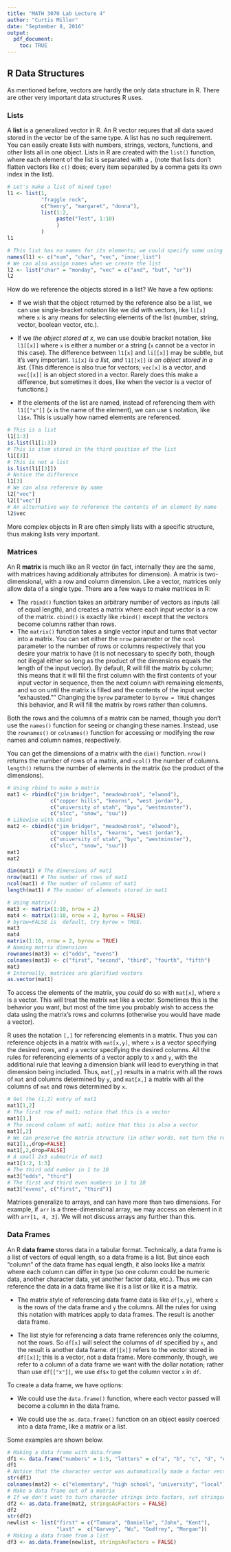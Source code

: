 ---
title: "MATH 3070 Lab Lecture 4"
author: "Curtis Miller"
date: "September 8, 2016"
output:
  pdf_document:
    toc: TRUE
---

## R Data Structures
As mentioned before, vectors are hardly the only data structure in R. There are other very important data structures R uses.

### Lists
A **list** is a generalized vector in R. An R vector requres that all data saved stored in the vector be of the same type. A list has no such requirement. You can easily create lists with numbers, strings, vectors, functions, and other lists all in one object. Lists in R are created with the `list()` function, where each element of the list is separated with a `,` (note that lists don't flatten vectors like `c()` does; every item separated by a comma gets its own index in the list).

```{r, tidy = TRUE}
# Let's make a list of mixed type!
l1 <- list(1,
           "fraggle rock",
           c("henry", "margaret", "donna"),
           list(1:2,
                paste("Test", 1:10)
                )
           )
l1

# This list has no names for its elements; we could specify some using names()
names(l1) <- c("num", "char", "vec", "inner_list")
# We can also assign names when we create the list
l2 <- list("char" = "monday", "vec" = c("and", "but", "or"))
l2
```

How do we reference the objects stored in a list? We have a few options:

* If we wish that the object returned by the reference also be a list, we can use single-bracket notation like we did with vectors, like `li[x]` where `x` is any means for selecting elements of the list (number, string, vector, boolean vector, etc.).

* If we *the object stored at x*, we can use double bracket notation, like `l1[[x]]` where `x` is either a number or a string (`x` cannot be a vector in this case). The difference between `l1[x]` and `li[[x]]` may be subtle, but it's very important. `li[x]` *is a list, and* `l1[[x]]` *is an object stored in a list.* (This difference is also true for vectors; `vec[x]` is a vector, and `vec[[x]]` is an object stored in a vector. Rarely does this make a difference, but sometimes it does, like when the vector is a vector of functions.)

* If the elements of the list are named, instead of referencing them with `l1[["x"]]` (`x` is the name of the element), we can use `$` notation, like `l1$x`. This is usually how named elements are referenced.

```{r, tidy=TRUE}
# This is a list
l1[1:3]
is.list(l1[1:3])
# This is item stored in the third position of the list
l1[[3]]
# This is not a list
is.list(l1[[3]])
# Notice the difference
l1[3]
# We can also reference by name
l2["vec"]
l2[["vec"]]
# An alternative way to reference the contents of an element by name
l2$vec
```

More complex objects in R are often simply lists with a specific structure, thus making lists very important.

### Matrices
An R **matrix** is much like an R vector (in fact, internally they are the same, with matrices having additionaly attributes for dimension). A matrix is two-dimensional, with a row and column dimension. Like a vector, matrices only allow data of a single type. There are a few ways to make matrices in R:

* The `rbind()` function takes an arbitrary number of vectors as inputs (all of equal length), and creates a matrix where each input vector is a row of the matrix. `cbind()` is exactly like `rbind()` except that the vectors become columns rather than rows.
* The `matrix()` function takes a single vector input and turns that vector into a matrix. You can set either the `nrow` parameter or the `ncol` parameter to the number of rows or columns respectively that you desire your matrix to have (it is not necessary to specify both, though not illegal either so long as the product of the dimensions equals the length of the input vector). By default, R will fill the matrix by column; this means that it will fill the first column with the first contents of your input vector in sequence, then the next column with remaining elements, and so on until the matrix is filled and the contents of the input vector "exhausted."" Changing the `byrow` parameter to `byrow = TRUE` changes this behavior, and R will fill the matrix by rows rather than columns.

Both the rows and the columns of a matrix can be named, though you don't use the `names()` function for seeing or changing these names. Instead, use the `rownames()` or `colnames()` function for accessing or modifying the row names and column names, respectively.

You can get the dimensions of a matrix with the `dim()` function. `nrow()` returns the number of rows of a matrix, and `ncol()` the number of columns. `length()` returns the number of elements in the matrix (so the product of the dimensions).

```{r, tidy=TRUE}
# Using rbind to make a matrix
mat1 <- rbind(c("jim bridger", "meadowbrook", "elwood"),
              c("copper hills", "kearns", "west jordan"),
              c("university of utah", "byu", "westminster"),
              c("slcc", "snow", "suu"))
# Likewise with cbind
mat2 <- cbind(c("jim bridger", "meadowbrook", "elwood"),
              c("copper hills", "kearns", "west jordan"),
              c("university of utah", "byu", "westminster"),
              c("slcc", "snow", "suu"))
mat1
mat2

dim(mat1) # The dimensions of mat1
nrow(mat1) # The number of rows of mat1
ncol(mat1) # The number of columns of mat1
length(mat1) # The number of elements stored in mat1

# Using matrix()
mat3 <- matrix(1:10, nrow = 2)
mat4 <- matrix(1:10, nrow = 2, byrow = FALSE)
# byrow=FALSE is  default, try byrow = TRUE.
mat3
mat4
matrix(1:10, nrow = 2, byrow = TRUE)
# Naming matrix dimensions
rownames(mat3) <- c("odds", "evens")
colnames(mat3) <- c("first", "second", "third", "fourth", "fifth")
mat3
# Internally, matrices are glorified vectors
as.vector(mat1)
```

To access the elements of the matrix, you *could* do so with `mat[x]`, where `x` is a vector. This will treat the matrix `mat` like a vector. Sometimes this is the behavior you want, but most of the time you probably wish to access the data using the matrix's rows and columns (otherwise you would have made a vector).

R uses the notation `[,]` for referencing elements in a matrix. Thus you can reference objects in a matrix with `mat[x,y]`, where `x` is a vector specifying the desired rows, and `y` a vector specifying the desired columns. All the rules for referencing elements of a vector apply to `x` and `y`, with the additional rule that leaving a dimension blank will lead to everything in that dimension being included. Thus, `mat[,y]` results in a matrix with all the rows of `mat` and columns determined by `y`, and `mat[x,]` a matrix with all the columns of `mat` and rows determined by `x`.

```{r, tidy=TRUE}
# Get the (1,2) entry of mat1
mat1[1,2]
# The first row of mat1; notice that this is a vector
mat1[1,]
# The second column of mat1; notice that this is also a vector
mat1[,2]
# We can preserve the matrix structure (in other words, not turn the result into a vector) by adding an additional comma and specifying the option drop=FALSE
mat1[1,,drop=FALSE]
mat1[,2,drop=FALSE]
# A small 2x3 submatrix of mat1
mat1[1:2, 1:3]
# The third odd number in 1 to 10
mat3["odds", "third"]
# The first and third even numbers in 1 to 10
mat3["evens", c("first", "third")]
```

Matrices generalize to arrays, and can have more than two dimensions. For example, if `arr` is a three-dimensional array, we may access an element in it with `arr[1, 4, 3]`. We will not discuss arrays any further than this.

### Data Frames
An R **data frame** stores data in a tabular format. Technically, a data frame is a list of vectors of equal length, so a data frame is a list. But since each "column" of the data frame has equal length, it also looks like a matrix where each column can differ in type (so one column could be numeric data, another character data, yet another factor data, etc.). Thus we can reference the data in a data frame like it is a list or like it is a matrix.

* The matrix style of referencing data frame data is like `df[x,y]`, where `x` is the rows of the data frame and `y` the columns. All the rules for using this notation with matrices apply to data frames. The result is another data frame.

* The list style for referencing a data frame references only the columns, not the rows. So `df[x]` will select the columns of `df` specified by `x`, and the result is another data frame. `df[[x]]` refers to the vector stored in `df[[x]]`; this is a vector, not a data frame. More commonly, though, we refer to a column of a data frame we want with the dollar notation; rather than use `df[["x"]]`, we use `df$x` to get the column vector `x` in `df`.

To create a data frame, we have options:

* We could use the `data.frame()` function, where each vector passed will become a column in the data frame.

* We could use the `as.data.frame()` function on an object easily coerced into a data frame, like a matrix or a list.

Some examples are shown below.

```{r, tidy=TRUE}
# Making a data frame with data.frame
df1 <- data.frame("numbers" = 1:5, "letters" = c("a", "b", "c", "d", "e"))
df1
# Notice that the character vector was automatically made a factor vector!
str(df1)
colnames(mat2) <- c("elementary", "high school", "university", "local")
# Make a data frame out of a matrix
# If we don't want to turn character strings into factors, set stringsAsFactors to FALSE (this also works in data.frame)
df2 <- as.data.frame(mat2, stringsAsFactors = FALSE)
df2
str(df2)
newlist <- list("first" = c("Tamara", "Danielle", "John", "Kent"),
                "last" =  c("Garvey", "Wu", "Godfrey", "Morgan"))
# Making a data frame from a list
df3 <- as.data.frame(newlist, stringsAsFactors = FALSE)
```